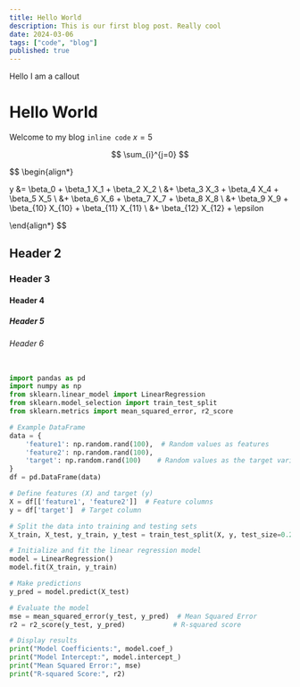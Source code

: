 ```yaml
---
title: Hello World
description: This is our first blog post. Really cool
date: 2024-03-06
tags: ["code", "blog"]
published: true
---
```


<Callout type="warning">Hello I am a callout</Callout>

<YouTubeEmbed url="https://www.youtube.com/watch?v=P1XGFXdjb-Q"/>



# Hello World

Welcome to my blog `inline code` $x=5$

$$ \sum_{i}^{j=0} $$


$$
\begin{align*}

y &= \beta_0 + \beta_1 X_1 + \beta_2 X_2 \\
&+ \beta_3 X_3 + \beta_4 X_4 + \beta_5 X_5 \\
&+ \beta_6 X_6 + \beta_7 X_7 + \beta_8 X_8 \\
&+ \beta_9 X_9 + \beta_{10} X_{10} + \beta_{11} X_{11} \\ 
&+ \beta_{12} X_{12} + \epsilon


\end{align*}
$$

## Header 2

### Header 3

#### Header 4

##### Header 5

###### Header 6

```python

import pandas as pd
import numpy as np
from sklearn.linear_model import LinearRegression
from sklearn.model_selection import train_test_split
from sklearn.metrics import mean_squared_error, r2_score

# Example DataFrame
data = {
    'feature1': np.random.rand(100),  # Random values as features
    'feature2': np.random.rand(100),
    'target': np.random.rand(100)    # Random values as the target variable
}
df = pd.DataFrame(data)

# Define features (X) and target (y)
X = df[['feature1', 'feature2']]  # Feature columns
y = df['target']  # Target column

# Split the data into training and testing sets
X_train, X_test, y_train, y_test = train_test_split(X, y, test_size=0.2, random_state=42)

# Initialize and fit the linear regression model
model = LinearRegression()
model.fit(X_train, y_train)

# Make predictions
y_pred = model.predict(X_test)

# Evaluate the model
mse = mean_squared_error(y_test, y_pred)  # Mean Squared Error
r2 = r2_score(y_test, y_pred)            # R-squared score

# Display results
print("Model Coefficients:", model.coef_)
print("Model Intercept:", model.intercept_)
print("Mean Squared Error:", mse)
print("R-squared Score:", r2)

```
